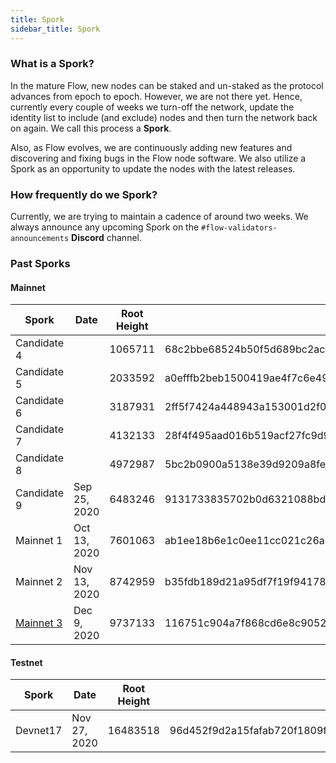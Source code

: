 ```yaml
---
title: Spork
sidebar_title: Spork
---
```


### What is a Spork?

In the mature Flow, new nodes can be staked and un-staked as the protocol advances from epoch to epoch. However, we are not there yet.
Hence, currently every couple of weeks we turn-off the network, update the identity list to include (and exclude) nodes and then turn the network back on again.
We call this process a **Spork**.

Also, as Flow evolves, we are continuously adding new features and discovering and fixing bugs in the Flow node software.
We also utilize a Spork as an opportunity to update the nodes with the latest releases.

### How frequently do we Spork?

Currently, we are trying to maintain a cadence of around two weeks. We always announce any upcoming Spork on the `#flow-validators-announcements` **Discord** channel.

### Past Sporks

#### Mainnet

|Spork                                                               |Date        |Root Height|Root Parent ID                                                  |Root State Commit                                               |Git Commit                              |Branch/Tag|Docker Tag|
|--------------------------------------------------------------------|------------|-----------|----------------------------------------------------------------|----------------------------------------------------------------|----------------------------------------|----------|----------|
|Candidate 4                                                         |            |1065711    |68c2bbe68524b50f5d689bc2ac7ad2dd70e88ed7dd15ad6c3cdf6ea314cb1aa3|c05086e4d1d428d3b9af5bd8b81d8780054f783ef4eec3ca28b491202e9ac696|b9b197280d6590576f1ef183bc3d04d41d6be587|          |          |
|Candidate 5                                                         |            |2033592    |a0efffb2beb1500419ae4f7c6e49bfbbe3a4d1d1c201bf925ccaec467ea30e91|0190d417a26b9870f5bb2cf408ad31985b3aa7e57f6ababa6e543f0f90b99dcd|cd876653d20b398952af4002701a0ae2800fd5f2|          |          |
|Candidate 6                                                         |            |3187931    |2ff5f7424a448943a153001d2f0869d4fac330906ecb8e17b7ef7fe50e4c7b36|bd7f16dc5ef5eced849ab5f437547c14c1907059e1ecf89a942d0521166c5cbb|b30c48008c0ec1cc8ecb750aeb9ff9f3d712681d|          |          |
|Candidate 7                                                         |            |4132133    |28f4f495aad016b519acf27fc9d9a328f6a4009807480e36e2df780eeccd99bc|001d173bfcf9c7f71684da89bff72b3ee582b39a69c7929360230faf73735c17|f811f8cd49369ae2bc559e0fbb781aff129484f5|candidate7|v0.7.2    |
|Candidate 8                                                         |            |4972987    |5bc2b0900a5138e39d9209a8fe32e14b3e5c884bd36d2a645620f746b7c8bd47|6b9161a225b087a461ec95e710fdf4e73f6d6c9401ebf066207a021dced4ce5e|                                        |v0.8.2    |          |
|Candidate 9                                                         |Sep 25, 2020|6483246    |9131733835702b0d6321088bddb4642a4964bb5c630440ccb0de47bdbc371d1a|90c6f406f5d21880d525ad4702cb249509b85e7f745db2de67e9fe541a56da4c|v0.9.3                                  |v0.9.3    |          |
|Mainnet 1                                                           |Oct 13, 2020|7601063    |ab1ee18b6e1c0ee11cc021c26a17c694c627699a576e85f7013cd743bdbc7877|6e1adf15689eaf5ea6859bcdd0b510f5eb4c34dac878d8577b3f65bc20c3f312|114d45436e7d9052e910c98a1e40f730e3fd12d7|v0.10.1   |v0.10.1   |
|Mainnet 2                                                           |Nov 13, 2020|8742959    |b35fdb189d21a95df7f19f941786f748d9854a8b93b1e555b51cda7d9f53a6e1|d6a25be552ed93213df0ffc2e8c7f39f6401c04cbf22bac7a4b84d3c9493f005|4ef68efb935c0e3393ae3966752ece5e7739bab4|v0.11.1   |v0.11.1   |
|[Mainnet 3](https://github.com/onflow/flow-go/releases/tag/v0.12.6) |Dec 9, 2020 |9737133    |116751c904a7f868cd6e8c90522fdbd70fe826db6886b830338c68c6339df3e7|1d2c91e801d0560024848a0c981e03120efc372436ada5f7909c4d44d4600f04|badd5887512b955e7aa18b4e73dae980ca72fa22|v0.12.6   |v0.12.6   |

#### Testnet

|Spork                 |Date        |Root Height|Root Parent ID                                                  |Root State Commit                                               |Git Commit                              |Branch/Tag|Docker Tag|
|----------------------|------------|-----------|----------------------------------------------------------------|----------------------------------------------------------------|----------------------------------------|----------|----------|
|Devnet17              |Nov 27, 2020|16483518   |96d452f9d2a15fafab720f1809fc490b019b23e42c885590e62085e48b8c2b6b|0b45f6055a1f09b413d098997cc0e7c9a0ef19eac8b4d294085b0e2f436c6bff|ef54713595d0fe1e0bb4b14e9469c4a64dfaf6e7|v0.12.1   |v0.12.1   |